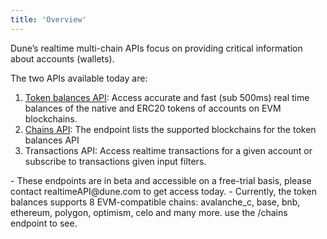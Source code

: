 ```yaml
---
title: 'Overview'
---
```


Dune’s realtime multi-chain APIs focus on providing critical information about accounts (wallets).

The two APIs available today are:

1. [Token balances API](./balances): Access accurate and fast (sub 500ms) real time balances of the native and ERC20 tokens of accounts on EVM blockchains.
2. [Chains API](./chains): The endpoint lists the supported blockchains for the token balances API
3. Transactions API: Access realtime transactions for a given account or subscribe to transactions given input filters.

<Note> 
- These endpoints are in beta and accessible on a free-trial basis, please contact realtimeAPI@dune.com to get access today. 
</Note>
<Tip>
    - Currently, the token balances supports 8 EVM-compatible chains: avalanche_c, base, bnb, ethereum, polygon, optimism, celo and many more. use the /chains endpoint to see.
</Tip>
